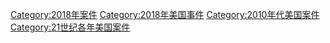 [[Category:2018年案件|Category:2018年案件]]
[[Category:2018年美国事件|Category:2018年美国事件]]
[[Category:2010年代美国案件|Category:2010年代美国案件]]
[[Category:21世纪各年美国案件|Category:21世纪各年美国案件]]